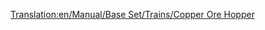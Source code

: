 [[Translation:en/Manual/Base Set/Trains/Copper Ore Hopper]]
{{it/Manuale/Set base/Treni/StatVagoni||Nome=Tramoggia per rame
|Costo=2.096
|Vuoto=19
|Pieno=49
|Pieno2=54
|Pieno3=56
|Capacità1=30 tonnellate di rame
|Capacità2=35 tonnellate di rame
|Capacità3=37 tonnellate di rame
|Immagine3=[[File:it/Manuale/Set base/Treni/TramoggiaRameTrB.png]]
|Immagine3m=[[File:it/Manuale/Set base/Treni/TramoggiaRameTrM.png]]
|ClimaB=3
|ClimaM=3
|Descrizione=Carro a tramoggia utilizzato nei territori subtropicali per il trasporto dei minerali di rame dalle miniere alle fabbriche.
}}